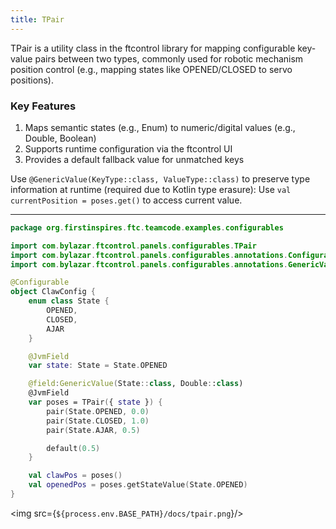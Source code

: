 ```yaml
---
title: TPair
---
```




TPair  is a utility class in the ftcontrol library for mapping configurable key-value pairs  between two types, commonly used for robotic mechanism position control (e.g., mapping states like OPENED/CLOSED to servo positions). 

### Key Features 
1. Maps semantic states  (e.g., Enum) to numeric/digital values  (e.g., Double, Boolean)
2. Supports runtime configuration  via the ftcontrol UI
3. Provides a default fallback value  for unmatched keys

Use `@GenericValue(KeyType::class, ValueType::class)` to preserve type information at runtime (required due to Kotlin type erasure):
Use `val currentPosition = poses.get()` to access current value.

---

```kotlin
package org.firstinspires.ftc.teamcode.examples.configurables

import com.bylazar.ftcontrol.panels.configurables.TPair
import com.bylazar.ftcontrol.panels.configurables.annotations.Configurable
import com.bylazar.ftcontrol.panels.configurables.annotations.GenericValue

@Configurable
object ClawConfig {
    enum class State {
        OPENED,
        CLOSED,
        AJAR
    }

    @JvmField
    var state: State = State.OPENED

    @field:GenericValue(State::class, Double::class)
    @JvmField
    var poses = TPair({ state }) {
        pair(State.OPENED, 0.0)
        pair(State.CLOSED, 1.0)
        pair(State.AJAR, 0.5)

        default(0.5)
    }

    val clawPos = poses()
    val openedPos = poses.getStateValue(State.OPENED)
}
```

<img src={`${process.env.BASE_PATH}/docs/tpair.png`}/>